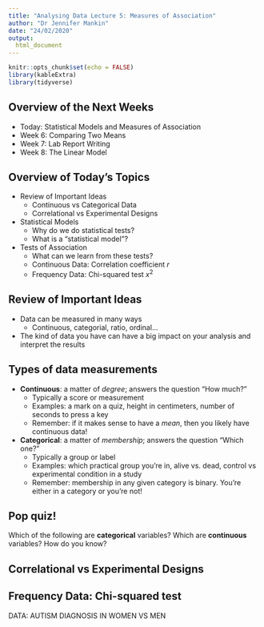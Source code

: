 ---
title: "Analysing Data Lecture 5: Measures of Association"
author: "Dr Jennifer Mankin"
date: "24/02/2020"
output: 
  html_document
---

```{r setup, include=FALSE}
knitr::opts_chunk$set(echo = FALSE)
library(kableExtra)
library(tidyverse)
```

## Overview of the Next Weeks

* Today: Statistical Models and Measures of Association
* Week 6: Comparing Two Means
* Week 7: Lab Report Writing
* Week 8: The Linear Model

## Overview of Today's Topics

* Review of Important Ideas
  + Continuous vs Categorical Data
  + Correlational vs Experimental Designs

* Statistical Models
  + Why do we do statistical tests?
  + What is a "statistical model"?
  
* Tests of Association
  + What can we learn from these tests?
  + Continuous Data: Correlation coefficient *r*
  + Frequency Data: Chi-squared test $x^2$

## Review of Important Ideas

* Data can be measured in many ways
  + Continuous, categorial, ratio, ordinal...
* The kind of data you have can have a big impact on your analysis and  interpret the results

## Types of data measurements
+ **Continuous**: a matter of *degree*; answers the question "How much?"
  - Typically a score or measurement
  - Examples: a mark on a quiz, height in centimeters, number of seconds to press a key
  - Remember: if it makes sense to have a *mean*, then you likely have continuous data!
+ **Categorical**: a matter of *membership*; answers the question "Which one?"
  - Typically a group or label
  - Examples: which practical group you're in, alive vs. dead, control vs experimental condition in a study
  - Remember: membership in any given category is binary. You're either in a category or you're not!


## Pop quiz!

Which of the following are **categorical** variables? Which are **continuous** variables? How do you know?

## Correlational vs Experimental Designs

## 

## Frequency Data: Chi-squared test

DATA: AUTISM DIAGNOSIS IN WOMEN VS MEN